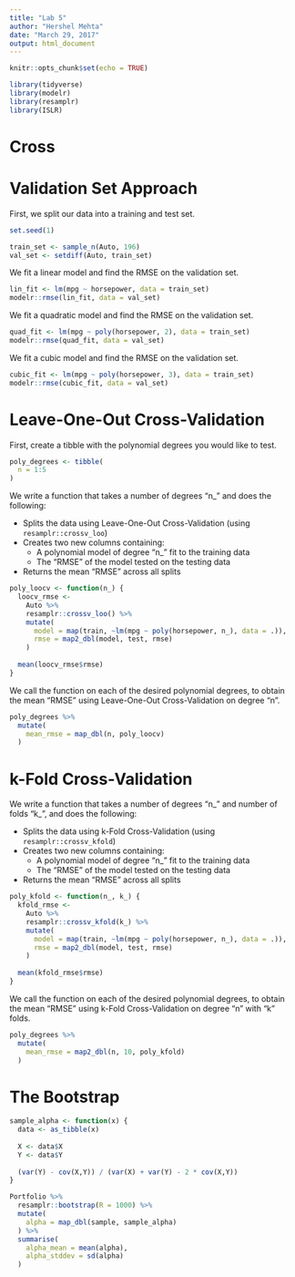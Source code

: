 ```yaml
---
title: "Lab 5"
author: "Hershel Mehta"
date: "March 29, 2017"
output: html_document
---
```


```r
knitr::opts_chunk$set(echo = TRUE)

library(tidyverse)
library(modelr)
library(resamplr)
library(ISLR)
```

# Cross

# Validation Set Approach

First, we split our data into a training and test set.

```r
set.seed(1)

train_set <- sample_n(Auto, 196)
val_set <- setdiff(Auto, train_set)
```

We fit a linear model and find the RMSE on the validation set.

```r
lin_fit <- lm(mpg ~ horsepower, data = train_set)
modelr::rmse(lin_fit, data = val_set)
```

We fit a quadratic model and find the RMSE on the validation set.

```r
quad_fit <- lm(mpg ~ poly(horsepower, 2), data = train_set)
modelr::rmse(quad_fit, data = val_set)
```

We fit a cubic model and find the RMSE on the validation set.

```r
cubic_fit <- lm(mpg ~ poly(horsepower, 3), data = train_set)
modelr::rmse(cubic_fit, data = val_set)
```

# Leave-One-Out Cross-Validation

First, create a tibble with the polynomial degrees you would like to test.

```r
poly_degrees <- tibble(
  n = 1:5
)
```

We write a function that takes a number of degrees "n_" and does the following:

* Splits the data using Leave-One-Out Cross-Validation (using `resamplr::crossv_loo`)
* Creates two new columns containing:
    + A polynomial model of degree "n_" fit to the training data
    + The "RMSE" of the model tested on the testing data
* Returns the mean "RMSE" across all splits

```r
poly_loocv <- function(n_) {
  loocv_rmse <- 
    Auto %>% 
    resamplr::crossv_loo() %>% 
    mutate(
      model = map(train, ~lm(mpg ~ poly(horsepower, n_), data = .)),
      rmse = map2_dbl(model, test, rmse)
    )
  
  mean(loocv_rmse$rmse)
}
```

We call the function on each of the desired polynomial degrees, to obtain the mean "RMSE" using Leave-One-Out Cross-Validation on degree "n".

```r
poly_degrees %>% 
  mutate(
    mean_rmse = map_dbl(n, poly_loocv)
  )
```

# k-Fold Cross-Validation

We write a function that takes a number of degrees "n_" and number of folds "k_", and does the following:

* Splits the data using k-Fold Cross-Validation (using `resamplr::crossv_kfold`)
* Creates two new columns containing:
    + A polynomial model of degree "n_" fit to the training data
    + The "RMSE" of the model tested on the testing data
* Returns the mean "RMSE" across all splits

```r
poly_kfold <- function(n_, k_) {
  kfold_rmse <- 
    Auto %>% 
    resamplr::crossv_kfold(k_) %>% 
    mutate(
      model = map(train, ~lm(mpg ~ poly(horsepower, n_), data = .)),
      rmse = map2_dbl(model, test, rmse)
    )
  
  mean(kfold_rmse$rmse)
}
```

We call the function on each of the desired polynomial degrees, to obtain the mean "RMSE" using k-Fold Cross-Validation on degree "n" with "k" folds.

```r
poly_degrees %>% 
  mutate(
    mean_rmse = map2_dbl(n, 10, poly_kfold)
  )
```

# The Bootstrap

```r
sample_alpha <- function(x) {
  data <- as_tibble(x)
  
  X <- data$X
  Y <- data$Y
  
  (var(Y) - cov(X,Y)) / (var(X) + var(Y) - 2 * cov(X,Y))
}
```


```r
Portfolio %>% 
  resamplr::bootstrap(R = 1000) %>% 
  mutate(
    alpha = map_dbl(sample, sample_alpha)
  ) %>% 
  summarise(
    alpha_mean = mean(alpha),
    alpha_stddev = sd(alpha)
  )
```



